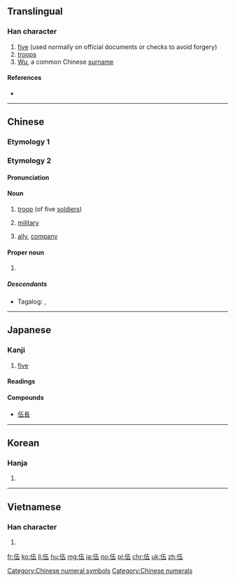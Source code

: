 {{also|五}}
==Translingual==

===Han character===
{{Han char|rn=9|rad=人|as=04|sn=6|four=21217|canj=OMDM|ids=⿰亻五}}

# [[five]] (used normally on official documents or checks to avoid forgery)
# [[troops]]
# [[Wu]], a common Chinese [[surname]]

====References====
* {{Han ref|kx=0095.200|dkj=00435|dj=0202.040|hdz=10118.010|uh=4F0D|ud=20237|bh=A5EE|bd=42478}}

[[Category:Chinese numeral symbols]]
[[Category:Chinese numerals]]

----

==Chinese==

===Etymology 1===
{{zh-see|五|v|five}}

===Etymology 2===
{{zh-forms}}

====Pronunciation====
{{zh-pron
|m=wǔ
|c=ng5
|h=
|mn=ngó͘
|w=
|mc=y
|oc=y
|ma=
|cat=n,propn
}}

====Noun====
{{zh-noun}}
# [[troop]] (of five [[soldiers]])
# {{context|implicitly|lang=zh}} [[military]]
# [[ally]], [[company]]

====Proper noun====
{{zh-proper noun}}

# {{surname|lang=zh}}

=====Descendants=====
* {{qualifier|Hokkien dialect}} Tagalog: {{l|tl|Go}}, {{l|tl|Wu}}

----

==Japanese==

===Kanji===
{{ja-kanji|grade=n|rs=人04}}

# [[five]]

====Readings====
{{ja-readings
|goon=[[ご]] (go)
|kanon=[[ご]] (go)
|kun=[[いつつ]] ([[伍つ]], itsutsu)
|nanori=[[くみ]] (kumi), [[あつむ]] (atsumu)
}}

====Compounds====
{{top4}}
* [[伍長]]
{{mid4}}
{{mid4}}
{{mid4}}
{{bottom}}

----

==Korean==

===Hanja===
{{ko-hanja|hangeul=오|rv=o|mr=o}}

# {{defn|lang=ko|sort=人04}}

----

==Vietnamese==

===Han character===
{{vi-hantu|[[ngũ]]|rs=人04}}

# {{defn|lang=vi|sort=人04}}

[[fr:伍]]
[[ko:伍]]
[[li:伍]]
[[hu:伍]]
[[mg:伍]]
[[ja:伍]]
[[no:伍]]
[[pl:伍]]
[[chr:伍]]
[[uk:伍]]
[[zh:伍]]